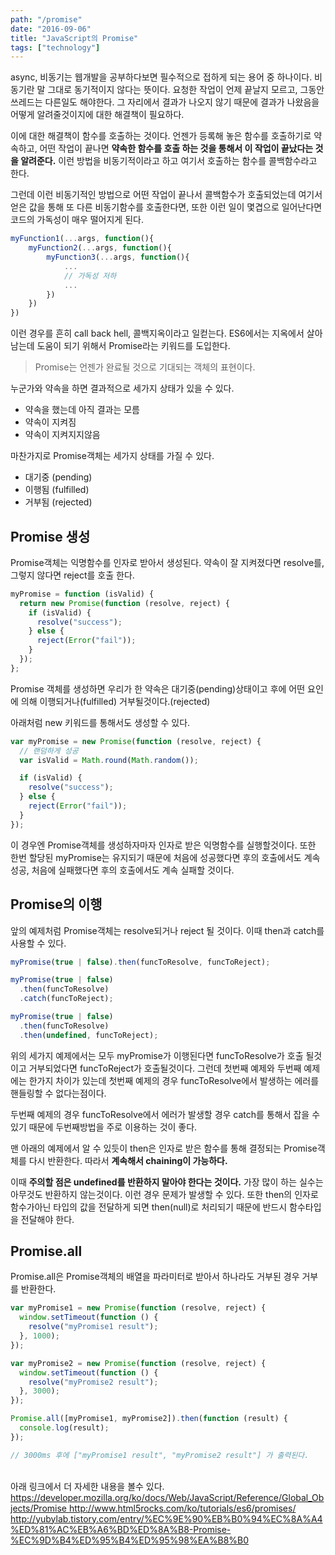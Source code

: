 ```yaml
---
path: "/promise"
date: "2016-09-06"
title: "JavaScript의 Promise"
tags: ["technology"]
---
```


async, 비동기는 웹개발을 공부하다보면 필수적으로 접하게 되는 용어 중 하나이다. 비동기란 말 그대로 동기적이지 않다는 뜻이다. 요청한 작업이 언제 끝날지 모르고, 그동안 쓰레드는 다른일도 해야한다. 그 자리에서 결과가 나오지 않기 때문에 결과가 나왔음을 어떻게 알려줄것이지에 대한 해결책이 필요하다.

이에 대한 해결책이 함수를 호출하는 것이다. 언젠가 등록해 놓은 함수를 호출하기로 약속하고, 어떤 작업이 끝나면 **약속한 함수를 호출 하는 것을 통해서 이 작업이 끝났다는 것을 알려준다.** 이런 방법을 비동기적이라고 하고 여기서 호출하는 함수를 콜백함수라고 한다.

그런데 이런 비동기적인 방법으로 어떤 작업이 끝나서 콜백함수가 호출되었는데 여기서 얻은 값을 통해 또 다른 비동기함수를 호출한다면, 또한 이런 일이 몇겹으로 일어난다면 코드의 가독성이 매우 떨어지게 된다.

```js
myFunction1(...args, function(){
    myFunction2(...args, function(){
        myFunction3(...args, function(){
            ...
            // 가독성 저하
            ...
        })
    })
})


```

이런 경우를 흔히 call back hell, 콜백지옥이라고 일컫는다. ES6에서는 지옥에서 살아남는데 도움이 되기 위해서 Promise라는 키워드를 도입한다.

> Promise는 언젠가 완료될 것으로 기대되는 객체의 표현이다.

누군가와 약속을 하면 결과적으로 세가지 상태가 있을 수 있다.

- 약속을 했는데 아직 결과는 모름
- 약속이 지켜짐
- 약속이 지켜지지않음

마찬가지로 Promise객체는 세가지 상태를 가질 수 있다.

- 대기중 (pending)
- 이행됨 (fulfilled)
- 거부됨 (rejected)

## Promise 생성

Promise객체는 익명함수를 인자로 받아서 생성된다. 약속이 잘 지켜졌다면 resolve를, 그렇지 않다면 reject를 호출 한다.

```js
myPromise = function (isValid) {
  return new Promise(function (resolve, reject) {
    if (isValid) {
      resolve("success");
    } else {
      reject(Error("fail"));
    }
  });
};
```

Promise 객체를 생성하면 우리가 한 약속은 대기중(pending)상태이고 후에 어떤 요인에 의해 이행되거나(fulfilled) 거부될것이다.(rejected)

아래처럼 new 키워드를 통해서도 생성할 수 있다.

```js
var myPromise = new Promise(function (resolve, reject) {
  // 랜덤하게 성공
  var isValid = Math.round(Math.random());

  if (isValid) {
    resolve("success");
  } else {
    reject(Error("fail"));
  }
});
```

이 경우엔 Promise객체를 생성하자마자 인자로 받은 익명함수를 실행할것이다. 또한 한번 할당된 myPromise는 유지되기 때문에 처음에 성공했다면 후의 호출에서도 계속 성공, 처음에 실패했다면 후의 호출에서도 계속 실패할 것이다.

## Promise의 이행

앞의 예제처럼 Promise객체는 resolve되거나 reject 될 것이다. 이때 then과 catch를 사용할 수 있다.

```js
myPromise(true | false).then(funcToResolve, funcToReject);
```

```js
myPromise(true | false)
  .then(funcToResolve)
  .catch(funcToReject);
```

```js
myPromise(true | false)
  .then(funcToResolve)
  .then(undefined, funcToReject);
```

위의 세가지 예제에서는 모두 myPromise가 이행된다면 funcToResolve가 호출 될것이고 거부되었다면 funcToReject가 호출될것이다. 그런데 첫번째 예제와 두번째 예제에는 한가지 차이가 있는데 첫번째 예제의 경우 funcToResolve에서 발생하는 에러를 핸들링할 수 없다는점이다.

두번째 예제의 경우 funcToResolve에서 에러가 발생할 경우 catch를 통해서 잡을 수 있기 때문에 두번째방법을 주로 이용하는 것이 좋다.

맨 아래의 예제에서 알 수 있듯이 then은 인자로 받은 함수를 통해 결정되는 Promise객체를 다시 반환한다. 따라서 **계속해서 chaining이 가능하다.**

이때 **주의할 점은 undefined를 반환하지 말아야 한다는 것이다.** 가장 많이 하는 실수는 아무것도 반환하지 않는것이다. 이런 경우 문제가 발생할 수 있다. 또한 then의 인자로 함수가아닌 타입의 값을 전달하게 되면 then(null)로 처리되기 때문에 반드시 함수타입을 전달해야 한다.

## Promise.all

Promise.all은 Promise객체의 배열을 파라미터로 받아서 하나라도 거부된 경우 거부를 반환한다.

```js
var myPromise1 = new Promise(function (resolve, reject) {
  window.setTimeout(function () {
    resolve("myPromise1 result");
  }, 1000);
});

var myPromise2 = new Promise(function (resolve, reject) {
  window.setTimeout(function () {
    resolve("myPromise2 result");
  }, 3000);
});

Promise.all([myPromise1, myPromise2]).then(function (result) {
  console.log(result);
});

// 3000ms 후에 ["myPromise1 result", "myPromise2 result"] 가 출력된다.
```

<br />
아래 링크에서 더 자세한 내용을 볼수 있다.
<a
  href="https://developer.mozilla.org/ko/docs/Web/JavaScript/Reference/Global_Objects/Promise"
  target="_blank"
>
  https://developer.mozilla.org/ko/docs/Web/JavaScript/Reference/Global_Objects/Promise
</a>
<a href="http://www.html5rocks.com/ko/tutorials/es6/promises/" target="_blank">
  http://www.html5rocks.com/ko/tutorials/es6/promises/
</a>
<a
  href="http://yubylab.tistory.com/entry/%EC%9E%90%EB%B0%94%EC%8A%A4%ED%81%AC%EB%A6%BD%ED%8A%B8-Promise-%EC%9D%B4%ED%95%B4%ED%95%98%EA%B8%B0"
  target="_blank"
>
  http://yubylab.tistory.com/entry/%EC%9E%90%EB%B0%94%EC%8A%A4%ED%81%AC%EB%A6%BD%ED%8A%B8-Promise-%EC%9D%B4%ED%95%B4%ED%95%98%EA%B8%B0
</a>
<br />
